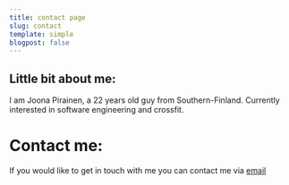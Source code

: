 ```yaml
---
title: contact page
slug: contact
template: simple
blogpost: false
---
```


## Little bit about me:

I am Joona Pirainen, a 22 years old guy from Southern-Finland.
Currently interested in software engineering and crossfit.

# Contact me:

If you would like to get in touch with me you can contact me via [email](mailto:joona.piirainen@gmail.com)
